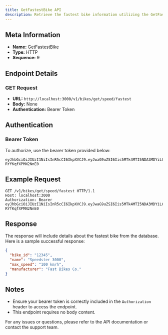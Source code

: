 ```yaml
---
title: GetFastestBike API
description: Retrieve the fastest bike information utilizing the GetFastestBike API endpoint.
---
```


## Meta Information

- **Name:** GetFastestBike
- **Type:** HTTP
- **Sequence:** 9

## Endpoint Details

### GET Request

- **URL:** `http://localhost:3000/v1/bikes/get/speed/fastest`
- **Body:** None
- **Authentication:** Bearer Token

## Authentication

### Bearer Token

To authorize, use the bearer token provided below:

```
eyJhbGciOiJIUzI1NiIsInR5cCI6IkpXVCJ9.eyJwaG9uZSI6Iis5MTk4MTI5NDA3MDYiLCJ1aWQiOiJhZnJ3dXZkXzFqIn0.se2WRRJhST9uvOyhTwunvJiiMYD-RYfKqfXPMN2NnE0
```

## Example Request

```http
GET /v1/bikes/get/speed/fastest HTTP/1.1
Host: localhost:3000
Authorization: Bearer eyJhbGciOiJIUzI1NiIsInR5cCI6IkpXVCJ9.eyJwaG9uZSI6Iis5MTk4MTI5NDA3MDYiLCJ1aWQiOiJhZnJ3dXZkXzFqIn0.se2WRRJhST9uvOyhTwunvJiiMYD-RYfKqfXPMN2NnE0
```

## Response

The response will include details about the fastest bike from the database. Here is a sample successful response:

```json
{
  "bike_id": "12345",
  "name": "Speedster 3000",
  "max_speed": "100 km/h",
  "manufacturer": "Fast Bikes Co."
}
```

## Notes

- Ensure your bearer token is correctly included in the `Authorization` header to access the endpoint.
- This endpoint requires no body content.

For any issues or questions, please refer to the API documentation or contact the support team.